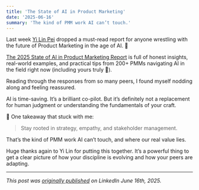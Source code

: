 ```yaml
---
title: 'The State of AI in Product Marketing'
date: '2025-06-16'
summary: 'The kind of PMM work AI can’t touch.'
---
```


Last week [Yi Lin Pei](https://www.linkedin.com/in/yilinpei/) dropped a must-read report for anyone wrestling with the future of Product Marketing in the age of AI. 👀

[The 2025 State of AI in Product Marketing Report](https://www.courageous-careers.com/ai-in-product-marketing-report) is full of honest insights, real-world examples, and practical tips from 200+ PMMs navigating AI in the field right now (including yours truly 👋).

Reading through the responses from so many peers, I found myself nodding along and feeling reassured.

AI is time-saving. It’s a brilliant co-pilot. But it’s definitely not a replacement for human judgment or understanding the fundamentals of your craft.

🧠 One takeaway that stuck with me:

> Stay rooted in strategy, empathy, and stakeholder management.

That’s the kind of PMM work AI can’t touch, and where our real value lies.

Huge thanks again to Yi Lin for putting this together. It’s a powerful thing to get a clear picture of how your discipline is evolving and how your peers are adapting.

---

*This post was [originally published](https://www.linkedin.com/posts/activity-7340341778945855488-UZmN?utm_source=share&utm_medium=member_desktop&rcm=ACoAAAUNfNUBvagARN_MLW5QOmR5HxhkWOpVfs8) on LinkedIn June 16th, 2025.* 